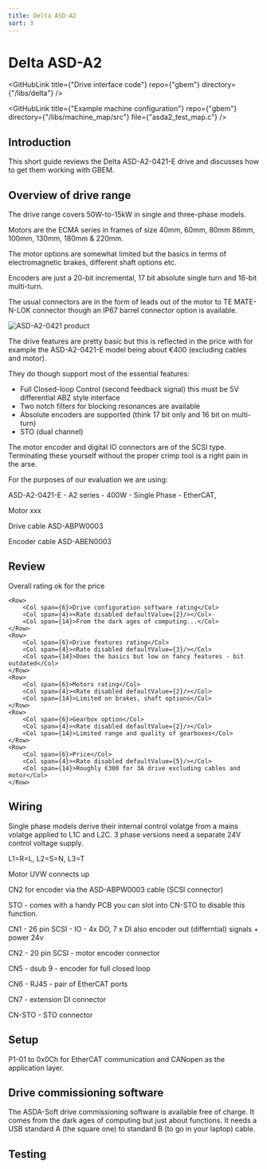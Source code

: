 ```yaml
---
title: Delta ASD-A2
sort: 3
---
```



# Delta ASD-A2
<GitHubLink title={"Drive interface code"} repo={"gbem"} directory={"/libs/delta"} />

<GitHubLink title={"Example machine configuration"} repo={"gbem"} directory={"/libs/machine_map/src"} file={"asda2_test_map.c"} />


## Introduction

This short guide reviews the Delta ASD-A2-0421-E drive and discusses how to get them working with GBEM. 

## Overview of drive range

The drive range covers 50W-to-15kW in single and three-phase models.

Motors are the ECMA series in frames of size 40mm, 60mm, 80mm 86mm, 100mm, 130mm, 180mm & 220mm.

The motor options are somewhat limited but the basics in terms of electromagnetic brakes, different shaft options etc. 

Encoders are just a 20-bit incremental, 17 bit absolute single turn and 16-bit multi-turn.

The usual connectors are in the form of leads out of the motor to TE MATE-N-LOK connector though an IP67 barrel connector option is available.



<Image meta={asd_a2_0421_e_product_shot} alt="ASD-A2-0421 product" maxWidth={500} />



The drive features are pretty basic but this is reflected in the price with for example the ASD-A2-0421-E model being about €400 (excluding cables and motor).

They do though support most of the essential features:

* Full Closed-loop Control (second feedback signal) this must be 5V differential ABZ style interface 
* Two notch filters for blocking resonances are available
* Absolute encoders are supported (think 17 bit only and 16 bit on multi-turn)
* STO (dual channel)

The motor encoder and digital IO connectors are of the SCSI type. Terminating these yourself without the proper crimp tool is a right pain in the arse.

For the purposes of our evaluation we are using:

ASD-A2-0421-E - A2 series - 400W - Single Phase - EtherCAT,  

Motor xxx

Drive cable ASD-ABPW0003

Encoder cable ASD-ABEN0003


## Review

<div style={{margin:"20px"}}>
    <Row>
        <Col span={6}>Overall rating</Col>
        <Col span={4}><Rate disabled defaultValue={3}/></Col>
        <Col span={14}>ok for the price</Col>
    </Row>

    <Row>
        <Col span={6}>Drive configuration software rating</Col>
        <Col span={4}><Rate disabled defaultValue={2}/></Col>
        <Col span={14}>From the dark ages of computing...</Col>
    </Row>
    <Row>
        <Col span={6}>Drive features rating</Col>
        <Col span={4}><Rate disabled defaultValue={3}/></Col>
        <Col span={14}>Does the basics but low on fancy features - bit outdated</Col>
    </Row>
    <Row>
        <Col span={6}>Motors rating</Col>
        <Col span={4}><Rate disabled defaultValue={2}/></Col>
        <Col span={14}>Limited on brakes, shaft options</Col>
    </Row>
    <Row>
        <Col span={6}>Gearbox option</Col>
        <Col span={4}><Rate disabled defaultValue={2}/></Col>
        <Col span={14}>Limited range and quality of gearboxes</Col>
    </Row>
    <Row>
        <Col span={6}>Price</Col>
        <Col span={4}><Rate disabled defaultValue={5}/></Col>
        <Col span={14}>Roughly €300 for 3A drive excluding cables and motor</Col>
    </Row>
</div>


## Wiring

Single phase models derive their internal control volatge from a mains volatge applied to L1C and L2C. 3 phase versions need a separate 24V control voltage supply.



L1=R=L, L2=S=N, L3=T



Motor UVW connects up

CN2 for encoder via the ASD-ABPW0003 cable (SCSI connector)



STO - comes with a handy PCB  you can slot into CN-STO to disable this function.



CN1 - 26 pin SCSI - IO - 4x DO, 7 x DI also encoder out (differntial) signals + power 24v

CN2 - 20 pin SCSI - motor encoder connector 

CN5 - dsub 9 - encoder for full closed loop

CN6 - RJ45 - pair of EtherCAT ports

CN7 - extension DI connector

CN-STO - STO connector

## Setup

P1-01 to 0x0Ch for EtherCAT communication and CANopen as the application layer.

## Drive commissioning software

The ASDA-Soft drive commissioning software is available free of charge. It comes from the dark ages of computing but just about functions. It needs a USB standard A (the square one) to standard B (to go in your laptop) cable.

## Testing

<YoutubeEmbed embedId="" />